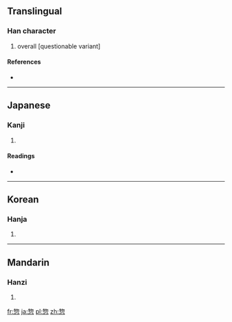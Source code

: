 ==Translingual==

===Han character===
{{Han char|rn=61|rad=心|as=08|sn=12|four=|canj=竹竹心 (HHP)}}

# overall [questionable variant]

====References====
* {{Han ref|kx=0392.030|dkj=10829|dj=0727.070|hdz=42311.080|uh=60E3|ud=24803}}

----

==Japanese==

===Kanji===
{{ja-kanji|grade=|rs=心08}}

# {{defn|Japanese|sort=心08}}

====Readings====
* {{ja-readings|on=[[そう]] (sō)|kun=[[いそがしい]] (isogashii), [[そうじて]] (sōjite)}}

----

==Korean==

===Hanja===
{{ko-hanja|hangeul=총|eumhun=|rv=chong|mr=ch'ong|y=chong}}

# {{defn|Korean|sort=心08}}

----

==Mandarin==

===Hanzi===
{{cmn-hanzi|pin=[[běi]] ([[bei3]]), [[zǒng]] ([[zong3]])|wg=pei<sup>3</sup>, tsung<sup>3</sup>}}

# {{defn|Mandarin|sort=心08}}

[[fr:惣]]
[[ja:惣]]
[[pl:惣]]
[[zh:惣]]